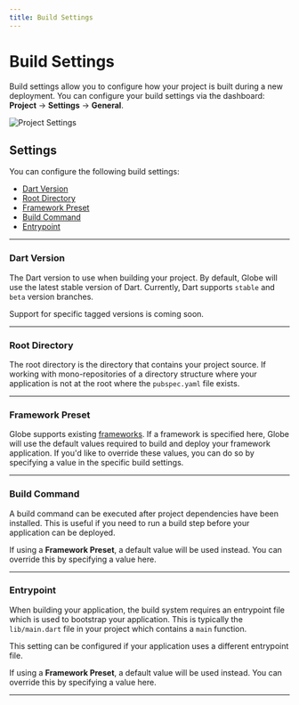 ```yaml
---
title: Build Settings
---
```


# Build Settings

Build settings allow you to configure how your project is built during a new deployment. You can configure your build settings via the dashboard: **Project** -> **Settings** -> **General**.

![Project Settings](/assets/project-settings.png)

## Settings

You can configure the following build settings:

- [Dart Version](/deployments/deployment-settings#dart-version)
- [Root Directory](/deployments/deployment-settings#root-directory)
- [Framework Preset](/deployments/deployment-settings#framework-preset)
- [Build Command](/deployments/deployment-settings#build-command)
- [Entrypoint](/deployments/deployment-settings#entrypoint)

---

### Dart Version

The Dart version to use when building your project. By default, Globe will use the latest stable version of Dart. Currently, Dart supports `stable` and `beta` version branches.

Support for specific tagged versions is coming soon.

---

### Root Directory

The root directory is the directory that contains your project source. If working with mono-repositories of a directory structure where your application is not at the root where the `pubspec.yaml` file exists.

---

### Framework Preset

Globe supports existing [frameworks](/frameworks). If a framework is specified here, Globe will use the default values required to build and deploy your framework application. If you'd like to override these values, you can do so by specifying a value in the specific build settings.

---

### Build Command

A build command can be executed after project dependencies have been installed. This is useful if you need to run a build step before your application can be deployed.

If using a **Framework Preset**, a default value will be used instead. You can override this by specifying a value here.

---

### Entrypoint

When building your application, the build system requires an entrypoint file which is used to bootstrap your application. This is typically the `lib/main.dart` file in your project
which contains a `main` function.

This setting can be configured if your application uses a different entrypoint file.

If using a **Framework Preset**, a default value will be used instead. You can override this by specifying a value here.

---
